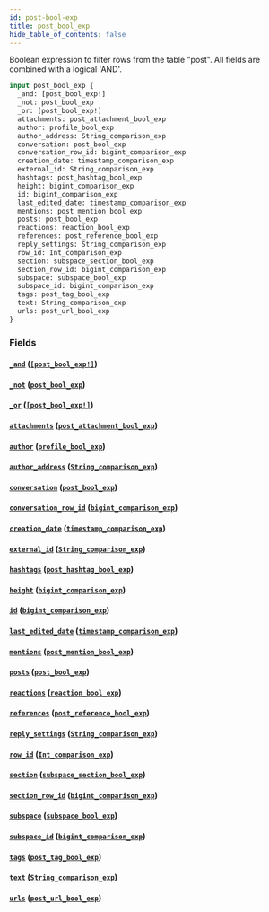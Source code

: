 ```yaml
---
id: post-bool-exp
title: post_bool_exp
hide_table_of_contents: false
---
```


Boolean expression to filter rows from the table "post". All fields are combined with a logical 'AND'.

```graphql
input post_bool_exp {
  _and: [post_bool_exp!]
  _not: post_bool_exp
  _or: [post_bool_exp!]
  attachments: post_attachment_bool_exp
  author: profile_bool_exp
  author_address: String_comparison_exp
  conversation: post_bool_exp
  conversation_row_id: bigint_comparison_exp
  creation_date: timestamp_comparison_exp
  external_id: String_comparison_exp
  hashtags: post_hashtag_bool_exp
  height: bigint_comparison_exp
  id: bigint_comparison_exp
  last_edited_date: timestamp_comparison_exp
  mentions: post_mention_bool_exp
  posts: post_bool_exp
  reactions: reaction_bool_exp
  references: post_reference_bool_exp
  reply_settings: String_comparison_exp
  row_id: Int_comparison_exp
  section: subspace_section_bool_exp
  section_row_id: bigint_comparison_exp
  subspace: subspace_bool_exp
  subspace_id: bigint_comparison_exp
  tags: post_tag_bool_exp
  text: String_comparison_exp
  urls: post_url_bool_exp
}
```

### Fields

#### [`_and`](#) ([`[post_bool_exp!]`](../inputs/post-bool-exp))

#### [`_not`](#) ([`post_bool_exp`](../inputs/post-bool-exp))

#### [`_or`](#) ([`[post_bool_exp!]`](../inputs/post-bool-exp))

#### [`attachments`](#) ([`post_attachment_bool_exp`](../inputs/post-attachment-bool-exp))

#### [`author`](#) ([`profile_bool_exp`](../inputs/profile-bool-exp))

#### [`author_address`](#) ([`String_comparison_exp`](../inputs/string-comparison-exp))

#### [`conversation`](#) ([`post_bool_exp`](../inputs/post-bool-exp))

#### [`conversation_row_id`](#) ([`bigint_comparison_exp`](../inputs/bigint-comparison-exp))

#### [`creation_date`](#) ([`timestamp_comparison_exp`](../inputs/timestamp-comparison-exp))

#### [`external_id`](#) ([`String_comparison_exp`](../inputs/string-comparison-exp))

#### [`hashtags`](#) ([`post_hashtag_bool_exp`](../inputs/post-hashtag-bool-exp))

#### [`height`](#) ([`bigint_comparison_exp`](../inputs/bigint-comparison-exp))

#### [`id`](#) ([`bigint_comparison_exp`](../inputs/bigint-comparison-exp))

#### [`last_edited_date`](#) ([`timestamp_comparison_exp`](../inputs/timestamp-comparison-exp))

#### [`mentions`](#) ([`post_mention_bool_exp`](../inputs/post-mention-bool-exp))

#### [`posts`](#) ([`post_bool_exp`](../inputs/post-bool-exp))

#### [`reactions`](#) ([`reaction_bool_exp`](../inputs/reaction-bool-exp))

#### [`references`](#) ([`post_reference_bool_exp`](../inputs/post-reference-bool-exp))

#### [`reply_settings`](#) ([`String_comparison_exp`](../inputs/string-comparison-exp))

#### [`row_id`](#) ([`Int_comparison_exp`](../inputs/int-comparison-exp))

#### [`section`](#) ([`subspace_section_bool_exp`](../inputs/subspace-section-bool-exp))

#### [`section_row_id`](#) ([`bigint_comparison_exp`](../inputs/bigint-comparison-exp))

#### [`subspace`](#) ([`subspace_bool_exp`](../inputs/subspace-bool-exp))

#### [`subspace_id`](#) ([`bigint_comparison_exp`](../inputs/bigint-comparison-exp))

#### [`tags`](#) ([`post_tag_bool_exp`](../inputs/post-tag-bool-exp))

#### [`text`](#) ([`String_comparison_exp`](../inputs/string-comparison-exp))

#### [`urls`](#) ([`post_url_bool_exp`](../inputs/post-url-bool-exp))
